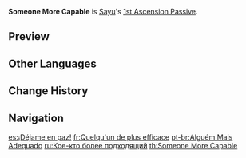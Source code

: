 {{Talent Infobox
|image         = Talent Someone More Capable.png
|character     = Sayu
|type          = 1st Ascension Passive
|info          = When Sayu triggers a [[Swirl]] reaction while active, she heals all your characters and nearby allies for 300 HP. She will also [[Healing|heal]] an additional 1.2 HP for every point of [[Elemental Mastery]] she has.<br />This effect can be triggered once every 2s.
|scale_att1    = Elemental Mastery
|utility1      = Healing
|utility2      = Elemental Reaction Dependent
}}
'''Someone More Capable''' is [[Sayu]]'s [[1st Ascension Passive]].

==Preview==
{{Preview
|file    = Someone More Capable Preview
}}
==Other Languages==
{{Other Languages
|en      = Someone More Capable
|zhs     = 更加合适的人选
|zhs_rm  = Gèngjiā Héshì de Rénxuǎn
|zht     = 更加合適的人選
|zht_rm  = Gèngjiā Héshì de Rénxuǎn
|zh_tl   = A More Suitable Candidate
|ja      = 適任の人を探そう
|ja_rm   = Tekinin no Hito wo Sagasou
|ja_tl   = Find Someone More Suitable
|ko      = 더 나은 후보
|ko_rm   = Deo Naeun Hubo
|ko_tl   = Better Backup
|es      = ¡Déjame en paz!
|es_tl   = Leave Me Alone!
|fr      = Quelqu'un de plus efficace
|fr_tl   = Someone More Efficient
|ru      = Кое-кто более подходящий
|ru_tl   = Someone More Suitable
|th      = Someone More Capable
|vi      = Ứng Cử Viên Phù Hợp Hơn
|vi_tl   = A More Suitable Candidate
|de      = Bessere Wahl
|de_tl   = Better Choice
|id      = Someone More Capable
|pt      = Alguém Mais Adequado
|pt_tl   = Someone More Adequate
|tr      = Liyakatli
|tr_tl   = 
|it      = Qualcuno più qualificato
|it_tl   = Someone More Qualified
}}

==Change History==
{{Change History|2.0}}

==Navigation==
{{Talent Navbox|Sayu}}

[[es:¡Déjame en paz!]]
[[fr:Quelqu'un de plus efficace]]
[[pt-br:Alguém Mais Adequado]]
[[ru:Кое-кто более подходящий]]
[[th:Someone More Capable]]